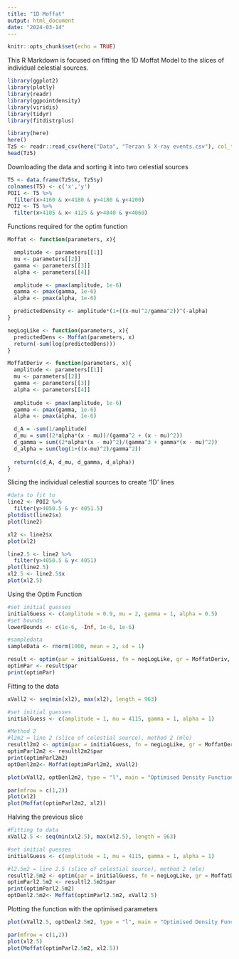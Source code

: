 ```yaml
---
title: "1D Moffat"
output: html_document
date: "2024-03-14"
---
```


```r
knitr::opts_chunk$set(echo = TRUE)
```

This R Markdown is focused on fitting the 1D Moffat Model to the slices of individual celestial sources.

```r
library(ggplot2)
library(plotly)
library(readr)
library(ggpointdensity)
library(viridis)
library(tidyr)
library(fitdistrplus)
```

```r
library(here)
here()
Tz5 <- readr::read_csv(here("Data", "Terzan 5 X-ray events.csv"), col_types = list(.default = readr::col_guess()), )
head(Tz5)
```


Downloading the data and sorting it into two celestial sources
```r
T5 <- data.frame(Tz5$x, Tz5$y)
colnames(T5) <- c('x','y')
POI1 <- T5 %>%
  filter(x>4160 & x<4180 & y>4180 & y<4200)
POI2 <- T5 %>%
  filter(x>4105 & x< 4125 & y>4040 & y<4060)
```


Functions required for the optim function
```r
Moffat <- function(parameters, x){

  amplitude <- parameters[[1]]
  mu <- parameters[[2]]
  gamma <- parameters[[3]]
  alpha <- parameters[[4]]

  amplitude <- pmax(amplitude, 1e-6)
  gamma <- pmax(gamma, 1e-6)
  alpha <- pmax(alpha, 1e-6)

  predictedDensity <- amplitude*(1+((x-mu)^2/gamma^2))^(-alpha)
}

negLogLike <- function(parameters, x){
  predictedDens <- Moffat(parameters, x)
  return(-sum(log(predictedDens)))
}

MoffatDeriv <- function(parameters, x){
  amplitude <- parameters[[1]]
  mu <- parameters[[2]]
  gamma <- parameters[[3]]
  alpha <- parameters[[4]]
  
  amplitude <- pmax(amplitude, 1e-6)
  gamma <- pmax(gamma, 1e-6)
  alpha <- pmax(alpha, 1e-6)

  d_A = -sum(1/amplitude)
  d_mu = sum((2*alpha*(x - mu))/(gamma^2 + (x - mu)^2))
  d_gamma = sum((2*alpha*(x - mu)^2)/(gamma^3 + gamma*(x - mu)^2))
  d_alpha = sum(log(1+((x-mu)^2)/gamma^2))
  
  return(c(d_A, d_mu, d_gamma, d_alpha))
}

```


Slicing the individual celestial sources to create '1D' lines

```r
#data to fit to
line2 <- POI2 %>%
  filter(y>4050.5 & y< 4051.5)
plotdist(line2$x)
plot(line2)

xl2 <- line2$x
plot(xl2)

line2.5 <- line2 %>%
  filter(y>4050.5 & y< 4051)
plot(line2.5)
xl2.5 <- line2.5$x
plot(xl2.5)
```
Using the Optim Function
```r
#set initial guesses
initialGuess <- c(amplitude = 0.9, mu = 2, gamma = 1, alpha = 0.5)
#set bounds
lowerBounds <- c(1e-6, -Inf, 1e-6, 1e-6)

#sampledata
sampleData <- rnorm(1000, mean = 2, sd = 1)

result <- optim(par = initialGuess, fn = negLogLike, gr = MoffatDeriv, x = sampleData, method = "L-BFGS-B", lower = lowerBounds)
optimPar <- result$par
print(optimPar)
```

Fitting to the data
```r
xVall2 <- seq(min(xl2), max(xl2), length = 963)

#set initial guesses
initialGuess <- c(amplitude = 1, mu = 4115, gamma = 1, alpha = 1)

#Method 2
#l2m2 = line 2 (slice of celestial source), method 2 (mle)
resultl2m2 <- optim(par = initialGuess, fn = negLogLike, gr = MoffatDeriv, x = xl2, lower = lowerBounds, method = "L-BFGS-B")
optimParl2m2 <- resultl2m2$par
print(optimParl2m2)
optDenl2m2<- Moffat(optimParl2m2, xVall2)
```
```r
plot(xVall2, optDenl2m2, type = "l", main = "Optimised Density Function", xlab = "x", ylab = "Density")

par(mfrow = c(1,2))
plot(xl2)
plot(Moffat(optimParl2m2, xl2))
```

Halving the previous slice
```r
#Fitting to data
xVall2.5 <- seq(min(xl2.5), max(xl2.5), length = 963)

#set initial guesses
initialGuess <- c(amplitude = 1, mu = 4115, gamma = 1, alpha = 1)

#l2.5m2 = line 2.5 (slice of celestial source), method 2 (mle)
resultl2.5m2 <- optim(par = initialGuess, fn = negLogLike, gr = MoffatDeriv, x = xl2.5, lower = lowerBounds, method = "L-BFGS-B")
optimParl2.5m2 <- resultl2.5m2$par
print(optimParl2.5m2)
optDenl2.5m2<- Moffat(optimParl2.5m2, xVall2.5)
```

Plotting the function with the optimised parameters
```r
plot(xVall2.5, optDenl2.5m2, type = "l", main = "Optimised Density Function", xlab = "x", ylab = "Density")

par(mfrow = c(1,2))
plot(xl2.5)
plot(Moffat(optimParl2.5m2, xl2.5))
```

